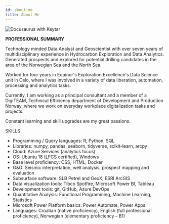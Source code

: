 ```yaml
---
id: about-me
title: About Me 
---
```


<!-- // Add to the top of the file below the front matter.


<!-- <div style={{textAlign: 'center' }}>
  <img style={{boxShadow: '10px 10px 10px #888888' }}  src={useBaseUrl('img/about-me/KristijanBakaric.png')}/>
</div>
<br/> -->

![Docusaurus with Keytar](/img/about-me/KristijanBakaric.png)


**PROFESSIONAL SUMMARY**

Technology minded Data Analyst and Geoscientist with over seven years of multidisciplinary experience in Hydrocarbon Exploration and Data Analytics. Generated prospects and explored for potential drilling candidates in the area of the Norwegian Sea and the North Sea.

Worked for four years in Equinor's Exploration Excellence's Data Science unit in Oslo, where I was involved in a variety of data liberation, automation, processing and analytics tasks.

Currently, I am working as a principal consultant and a member of a DigiTEAM, Technical Efficiency department of Development and Production Norway, where we work on everyday workplace digitalization tasks and projects.

Constant learning and skill upgrades are my great passions.


SKILLS
- Programming / Query languages: R, Python, SQL
- Libraries: numpy, pandas, seaborn, tidyverse, scikit-learn, arcpy
- Cloud: Azure Services (analytics focus)
- OS: Ubuntu 18 (LFCS certified), Windows
- Base level proficiency: CSS, HTML, Docker
- G&G: Seismic interpretation, well analysis, prospect mapping and evaluation
- Subsurface software: SLB Petrel and GeoX, ESRI ArcGIS
- Data visualization tools: Tibco Spotfire, Microsoft Power BI, Tableau
- Development tools: git, GitHub, Azure DevOps
- Quantitative Analysis: Functional Programming, Machine Learning, Statistics
- Microsoft Power Platform basics: Power Automate, Power Apps
- Languages: Croatian (native proficiency), English (full professional proficiency), Norwegian (elementary proficiency – B1)